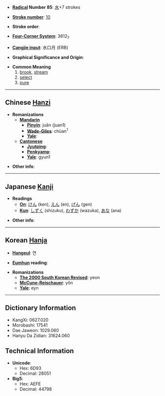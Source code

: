 * '''[[Wiktionary:Chinese radical index| Radical]] Number 85''': [[Wiktionary:Chinese radical index 水|水]]+7 strokes

* '''[[Wiktionary:Chinese total strokes index|Stroke number]]''': [[Wiktionary:Chinese total strokes index 10|10]]

* '''Stroke order''': 

* '''[[Wiktionary:Chinese four corner index|Four-Corner System]]''': 3612<sub>7</sub>

* '''[[Wiktionary:Chinese Cangjie index|Cangjie input]]''': 水口月 (ERB)

* '''Graphical Significance and Origin''': 

* '''Common Meaning'''
*#[[brook]], [[stream]]
*# [[select]]
*# [[pure]]

----

== Chinese [[Hanzi]] ==

* '''Romanizations'''
** '''[[Mandarin]]'''
*** '''[[Pinyin]]''': juān (juan1)
*** '''[[Wade-Giles]]''': chüan<sup>1</sup>
*** '''[[Yale]]''': 
** '''[[Cantonese]]'''
*** '''[[Jyutping]]''':
*** '''[[Penkyamp]]''': 
*** '''[[Yale]]''': gyun1

* '''Other info''': 

----

== Japanese [[Kanji]] ==

* '''Readings'''
** '''[[On]]''': [[けん]] (ken), [[えん]] (en), [[げん]] (gen)
** '''[[Kun]]''': [[しずく]] (shizuku), [[わずか]] (wazuka), [[あな]] (ana)

* '''Other info''':  

----

== Korean [[Hanja]] ==

* '''[[Hangeul]]''': 연

* '''[[Eumhun]] reading''': 

* '''Romanizations'''
** '''[[The 2000 South Korean Revised Romanization|The 2000 South Korean Revised]]''': yeon
** '''[[McCune-Reischauer]]''': yŏn
** '''[[Yale]]''': eyn

----

== Dictionary Information ==

* KangXi: 0627.020
* Morobashi: 17541
* Dae Jaweon: 1029.060
* Hanyu Da Zidian: 31624.060

== Technical Information ==

* '''Unicode''':
** Hex: 6D93
** Decimal: 28051
* '''Big5''':
** Hex: AEFE
** Decimal: 44798